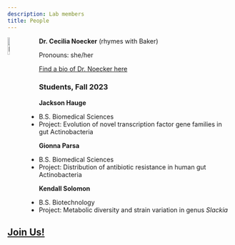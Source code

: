 ```yaml
---
description: Lab members
title: People
---
```


<!-- <div style= "float:left;position: relative"> -->



**Dr. Cecilia Noecker**
(rhymes with Baker)
<img alt = 'Dr. Noecker' width='10%' src='/images/headshot3a.jpg' align='left' style='margin:0px 20px 10px 0px'/>

Pronouns: she/her

[Find a bio of Dr. Noecker here](../bio)

### Students, Fall 2023

**Jackson Hauge**

- B.S. Biomedical Sciences
- Project: Evolution of novel transcription factor gene families in gut Actinobacteria

**Gionna Parsa**

- B.S. Biomedical Sciences
- Project: Distribution of antibiotic resistance in human gut Actinobacteria

**Kendall Solomon**

- B.S. Biotechnology
- Project: Metabolic diversity and strain variation in genus *Slackia*

## [Join Us!](../join_the_lab)

<!-- </div> -->


